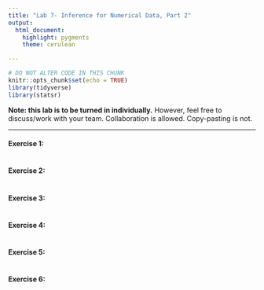 ---
title: "Lab 7- Inference for Numerical Data, Part 2"
output:
  html_document:
    highlight: pygments
    theme: cerulean

---

```{r setup, include=FALSE}
# DO NOT ALTER CODE IN THIS CHUNK
knitr::opts_chunk$set(echo = TRUE)
library(tidyverse)
library(statsr)
```


**Note: this lab is to be turned in individually.** However, feel free to discuss/work with your team. Collaboration is allowed. Copy-pasting is not.


* * *

#### Exercise 1: 


```{r ex1, echo=TRUE}
```

#### Exercise 2: 

```{r ex2, echo=TRUE}
```

#### Exercise 3: 

```{r ex3, echo=TRUE}
```

#### Exercise 4: 

```{r ex4, echo=TRUE}
```

#### Exercise 5: 

```{r ex5, echo=TRUE}
```

#### Exercise 6: 

```{r ex6, echo=TRUE}
```
